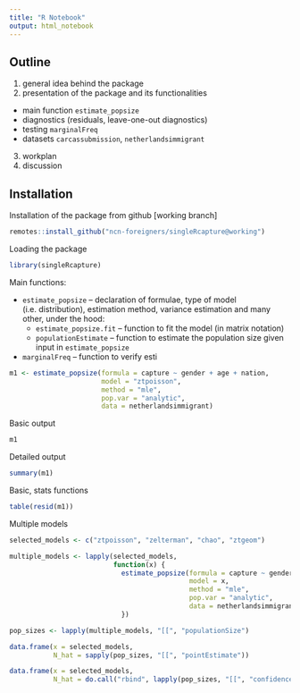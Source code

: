 ```yaml
---
title: "R Notebook"
output: html_notebook
---
```


## Outline

1. general idea behind the package
2. presentation of the package and its functionalities
  + main function `estimate_popsize`
  + diagnostics (residuals, leave-one-out diagnostics)
  + testing  `marginalFreq`
  + datasets `carcassubmission`, `netherlandsimmigrant`
3. workplan
4. discussion

## Installation

Installation of the package from github [working branch]

```r
remotes::install_github("ncn-foreigners/singleRcapture@working")
```

Loading the package

```r
library(singleRcapture)
```

Main functions:

+ `estimate_popsize` -- declaration of formulae, type of model (i.e. distribution), estimation method, variance estimation and many other, under the hood:
  + `estimate_popsize.fit` -- function to fit the model (in matrix notation)
  + `populationEstimate` -- function to estimate the population size given input in `estimate_popsize`
+ `marginalFreq` -- function to verify esti


```r
m1 <- estimate_popsize(formula = capture ~ gender + age + nation, 
                       model = "ztpoisson", 
                       method = "mle", 
                       pop.var = "analytic", 
                       data = netherlandsimmigrant)
```

Basic output

```r
m1
```

Detailed output

```r
summary(m1)
```
Basic, stats functions

```r
table(resid(m1))
```

Multiple models

```r
selected_models <- c("ztpoisson", "zelterman", "chao", "ztgeom")

multiple_models <- lapply(selected_models, 
                          function(x) {
                            estimate_popsize(formula = capture ~ gender + age + nation, 
                                             model = x, 
                                             method = "mle", 
                                             pop.var = "analytic",
                                             data = netherlandsimmigrant)
                            })

pop_sizes <- lapply(multiple_models, "[[", "populationSize")
```

```r
data.frame(x = selected_models,
           N_hat = sapply(pop_sizes, "[[", "pointEstimate"))
```

```r
data.frame(x = selected_models,
           N_hat = do.call("rbind", lapply(pop_sizes, "[[", "confidenceInterval")))
```


